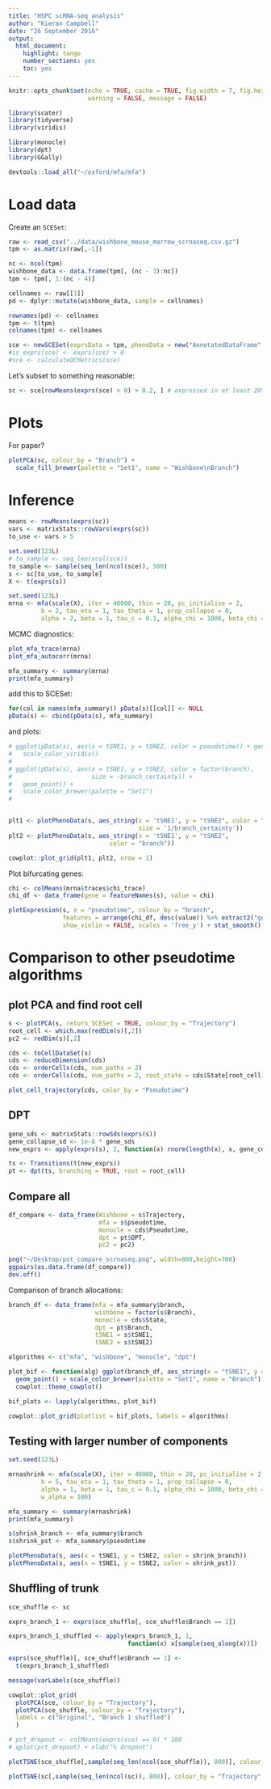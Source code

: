 ```yaml
---
title: "HSPC scRNA-seq analysis"
author: "Kieran Campbell"
date: "26 September 2016"
output:
  html_document:
    highlight: tango
    number_sections: yes
    toc: yes
---
```


```r
knitr::opts_chunk$set(echo = TRUE, cache = TRUE, fig.width = 7, fig.height = 4,
                      warning = FALSE, message = FALSE)

library(scater)
library(tidyverse)
library(viridis)

library(monocle)
library(dpt)
library(GGally)

devtools::load_all("~/oxford/mfa/mfa")
```

# Load data

Create an `SCESet`:

```r
raw <- read_csv("../data/wishbone_mouse_marrow_scrnaseq.csv.gz")
tpm <- as.matrix(raw[,-1])

nc <- ncol(tpm)
wishbone_data <- data.frame(tpm[, (nc - 3):nc])
tpm <- tpm[, 1:(nc - 4)]

cellnames <- raw[[1]]
pd <- dplyr::mutate(wishbone_data, sample = cellnames)

rownames(pd) <- cellnames
tpm <- t(tpm)
colnames(tpm) <- cellnames

sce <- newSCESet(exprsData = tpm, phenoData = new("AnnotatedDataFrame", pd))
#is_exprs(sce) <- exprs(sce) > 0
#sce <- calculateQCMetrics(sce)
```

Let's subset to something reasonable:

```r
sc <- sce[rowMeans(exprs(sce) > 0) > 0.2, ] # expressed in at least 20% of cells
```

# Plots

For paper?

```r
plotPCA(sc, colour_by = "Branch") + 
  scale_fill_brewer(palette = "Set1", name = "Wishbone\nBranch")
```


# Inference

```r
means <- rowMeans(exprs(sc))
vars <- matrixStats::rowVars(exprs(sc))
to_use <- vars > 5
```

```r
set.seed(123L)
# to_sample <- seq_len(ncol(sce)) 
to_sample <- sample(seq_len(ncol(sce)), 500)
s <- sc[to_use, to_sample]
X <- t(exprs(s))
```

```r
set.seed(123L)
mrna <- mfa(scale(X), iter = 40000, thin = 20, pc_initialise = 2, 
         b = 2, tau_eta = 1, tau_theta = 1, prop_collapse = 0,
         alpha = 2, beta = 1, tau_c = 0.1, alpha_chi = 1000, beta_chi = 1)
```

MCMC diagnostics:

```r
plot_mfa_trace(mrna)
plot_mfa_autocorr(mrna)
```

```r
mfa_summary <- summary(mrna)
print(mfa_summary)
```

add this to SCESet:

```r
for(col in names(mfa_summary)) pData(s)[[col]] <- NULL
pData(s) <- cbind(pData(s), mfa_summary)
```

and plots:

```r
# ggplot(pData(s), aes(x = tSNE1, y = tSNE2, color = pseudotime)) + geom_point() +
#   scale_color_viridis()
# 
# ggplot(pData(s), aes(x = tSNE1, y = tSNE2, color = factor(branch), 
#                      size = -branch_certainty)) + 
#   geom_point() +
#   scale_color_brewer(palette = "Set1")
# 


plt1 <- plotPhenoData(s, aes_string(x = 'tSNE1', y = "tSNE2", color = "pseudotime",
                                    size = '1/branch_certainty'))
plt2 <- plotPhenoData(s, aes_string(x = 'tSNE1', y = "tSNE2", 
                            color = "branch"))

cowplot::plot_grid(plt1, plt2, nrow = 1)
```

Plot bifurcating genes:

```r
chi <- colMeans(mrna$traces$chi_trace)
chi_df <- data_frame(gene = featureNames(s), value = chi)

plotExpression(s, x = "pseudotime", colour_by = "branch",
               features = arrange(chi_df, desc(value)) %>% extract2("gene") %>% head(n=10),
               show_violin = FALSE, scales = 'free_y') + stat_smooth()
```


# Comparison to other pseudotime algorithms

## plot PCA and find root cell

```r
s <- plotPCA(s, return_SCESet = TRUE, colour_by = "Trajectory")
root_cell <- which.max(redDim(s)[,2])
pc2 <- redDim(s)[,2]
```


```r
cds <- toCellDataSet(s)
cds <- reduceDimension(cds)
cds <- orderCells(cds, num_paths = 2)
cds <- orderCells(cds, num_paths = 2, root_state = cds$State[root_cell])

plot_cell_trajectory(cds, color_by = "Pseudotime")
```

## DPT

```r
gene_sds <- matrixStats::rowSds(exprs(s))
gene_collapse_sd <- 1e-6 * gene_sds
new_exprs <- apply(exprs(s), 2, function(x) rnorm(length(x), x, gene_collapse_sd))

ts <- Transitions(t(new_exprs))
pt <- dpt(ts, branching = TRUE, root = root_cell) 
```



## Compare all

```r
df_compare <- data_frame(Wishbone = s$Trajectory,
                         mfa = s$pseudotime,
                         monocle = cds$Pseudotime,
                         dpt = pt$DPT,
                         pc2 = pc2)

png("~/Desktop/pst_compare_scrnaseq.png", width=800,height=700)
ggpairs(as.data.frame(df_compare))
dev.off()
```


Comparison of branch allocations:

```r
branch_df <- data_frame(mfa = mfa_summary$branch,
                        wishbone = factor(s$Branch),
                        monocle = cds$State,
                        dpt = pt$Branch,
                        tSNE1 = s$tSNE1,
                        tSNE2 = s$tSNE2)

algorithms <- c("mfa", "wishbone", "monocle", "dpt")

plot_bif <- function(alg) ggplot(branch_df, aes_string(x = "tSNE1", y = "tSNE2", color = alg)) + 
  geom_point() + scale_color_brewer(palette = "Set1", name = "Branch") +
  cowplot::theme_cowplot()

bif_plots <- lapply(algorithms, plot_bif)

cowplot::plot_grid(plotlist = bif_plots, labels = algorithms)

```

## Testing with larger number of components

```r
set.seed(123L)

mrnashrink <- mfa(scale(X), iter = 40000, thin = 20, pc_initialise = 2, 
         b = 5, tau_eta = 1, tau_theta = 1, prop_collapse = 0,
         alpha = 1, beta = 1, tau_c = 0.1, alpha_chi = 1000, beta_chi = 1, 
         w_alpha = 100)

mfa_summary <- summary(mrnashrink)
print(mfa_summary)

s$shrink_branch <- mfa_summary$branch
s$shrink_pst <- mfa_summary$pseudotime

plotPhenoData(s, aes(x = tSNE1, y = tSNE2, color = shrink_branch))
plotPhenoData(s, aes(x = tSNE1, y = tSNE2, color = shrink_pst))

```


## Shuffling of trunk

```r

sce_shuffle <- sc

exprs_branch_1 <- exprs(sce_shuffle[, sce_shuffle$Branch == 1])

exprs_branch_1_shuffled <- apply(exprs_branch_1, 1, 
                                 function(x) x[sample(seq_along(x))])

exprs(sce_shuffle)[, sce_shuffle$Branch == 1] <- 
  t(exprs_branch_1_shuffled)

message(varLabels(sce_shuffle))

cowplot::plot_grid(
  plotPCA(sce, colour_by = "Trajectory"),
  plotPCA(sce_shuffle, colour_by = "Trajectory"),
  labels = c("Original", "Branch 1 shuffled")
  )

# pct_dropout <- colMeans(exprs(sce) == 0) * 100
# qplot(pct_dropout) + xlab("% dropout")

plotTSNE(sce_shuffle[,sample(seq_len(ncol(sce_shuffle)), 800)], colour_by = "Trajectory", perplexity = 10)

plotTSNE(sc[,sample(seq_len(ncol(sc)), 800)], colour_by = "Trajectory", perplexity = 10)
```

